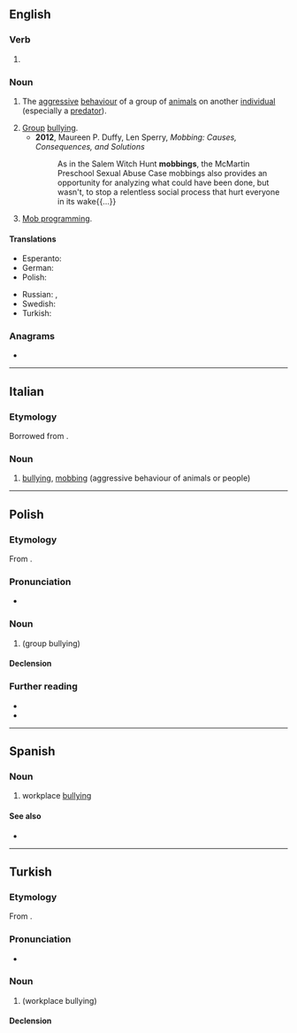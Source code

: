 {{also|Mobbing}}
==English==

===Verb===
{{head|en|verb form}}

# {{inflection of|en|mob||pres|part}}

===Noun===
{{en-noun|~}}
{{wikipedia}}

# {{lb|en|biology}} The [[aggressive]] [[behaviour]] of a group of [[animal]]s on another [[individual]] (especially a [[predator]]).
# [[group|Group]] [[bullying]].
#* '''2012''', Maureen P. Duffy, Len Sperry, ''Mobbing: Causes, Consequences, and Solutions''
#*: As in the Salem Witch Hunt '''mobbings''', the McMartin Preschool Sexual Abuse Case mobbings also provides{{SIC}} an opportunity for analyzing what could have been done, but wasn't, to stop a relentless social process that hurt everyone in its wake{{...}}
# {{lb|en|software engineering}} [[mob programming|Mob programming]].

====Translations====
{{trans-top|group bullying}}
* Esperanto: {{t|eo|ĉikanado}}
* German: {{t+|de|Mobbing|n}}
* Polish: {{t+|pl|mobbing|m}}
{{trans-mid}}
* Russian: {{t+|ru|тра́вля|f}}, {{t+|ru|мо́ббинг|m}}
* Swedish: {{t+|sv|mobbning|c}}
* Turkish: {{t+|tr|bezdiri}}
{{trans-bottom}}

===Anagrams===
* {{anagrams|en|a=bbgimno|bombing}}

----

==Italian==

===Etymology===
Borrowed from {{bor|it|en|mobbing}}.

===Noun===
{{it-noun|m|#}}

# [[bullying]], [[#English|mobbing]] (aggressive behaviour of animals or people)

----

==Polish==
{{wp|lang=pl}}

===Etymology===
From {{bor|pl|en|mobbing}}.

===Pronunciation===
* {{pl-IPA|mobing}}

===Noun===
{{pl-noun|m-in}}

# {{l|en|mobbing}} (group bullying)

====Declension====
{{pl-decl-noun-m-in|tantum=s}}

===Further reading===
* {{R:pl:WSJP}}
* {{R:PWN}}

----

==Spanish==
{{wikipedia|lang=es}}

===Noun===
{{es-noun|m|-}}

# workplace [[bullying]]
#: {{syn|es|acoso laboral}}

====See also====
* {{l|es|bullying}}

----

==Turkish==

===Etymology===
From {{bor|tr|en|mobbing}}.

===Pronunciation===
* {{IPA|tr|/mɔ.biɲɟ/}}

===Noun===
{{tr-noun|i|ler}}

# {{l|en|mobbing}} (workplace bullying)
#: {{syn|tr|bezdiri}}

====Declension====
{{tr-infl-noun-c|i}}